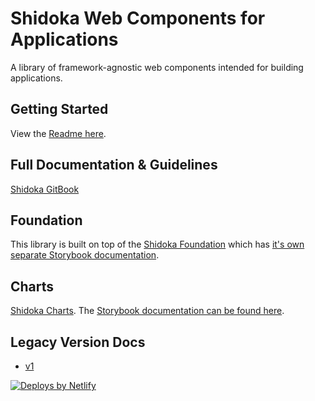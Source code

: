
<Meta title="Welcome" />

# Shidoka Web Components for Applications

A library of framework-agnostic web components intended for building applications.

## Getting Started

View the [Readme here](https://github.com/kyndryl-design-system/shidoka-applications).

## Full Documentation & Guidelines

[Shidoka GitBook](kyndryl.gitbook.io/kyndryl-cto/shidoka-design-system)

## Foundation

This library is built on top of the [Shidoka Foundation](https://github.com/kyndryl-design-system/shidoka-foundation) which has [it's own separate Storybook documentation](https://kyndryl-design-system.github.io/shidoka-foundation/).

## Charts

[Shidoka Charts](https://github.com/kyndryl-design-system/shidoka-charts). The [Storybook documentation can be found here](https://kyndryl-design-system.github.io/shidoka-charts/).

## Legacy Version Docs

- [v1](https://v1--shidoka-applications.netlify.app)

<a href="https://www.netlify.com">
  <img
    src="https://www.netlify.com/v3/img/components/netlify-color-accent.svg"
    alt="Deploys by Netlify"
  />
</a>

